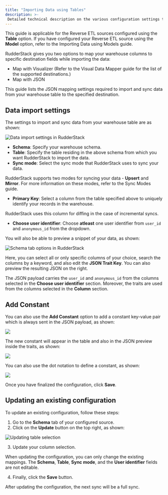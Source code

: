 ```yaml
---
title: "Importing Data using Tables"
description: >-
 Detailed technical description on the various configuration settings to sync data from your warehouse tables.
---
```


<div class="infoBlock">
This guide is applicable for the Reverse ETL sources configured using the <strong>Table</strong> option. If you have configured your Reverse ETL source using the <strong>Model</strong> option, refer to the <Link to="/sources/reverse-etl/common-settings/importing-data-using-models/">Importing Data using Models</Link> guide.
</div>

RudderStack gives you two options to map your warehouse columns to specific destination fields while importing the data:

- Map with Visualizer (Refer to the <Link to="/sources/reverse-etl/features/visual-data-mapper/">Visual Data Mapper</Link> guide for the list of the supported destinations.)
- Map with JSON

This guide lists the JSON mapping settings required to import and sync data from your warehouse table to the specified destination.

## Data import settings

The settings to import and sync data from your warehouse table are as shown:

<img src="../../../assets/warehouse-actions-sources/data-import-settings-2.png" alt="Data import settings in RudderStack" />

- **Schema**: Specify your warehouse schema.
- **Table**: Specify the table residing in the above schema from which you want RudderStack to import the data.
- **Sync mode**: Select the sync mode that RudderStack uses to sync your data.

<div class="infoBlock">
RudderStack supports two modes for syncing your data - <strong>Upsert</strong> and <strong>Mirror</strong>. For more information on these modes, refer to the <Link to="/sources/reverse-etl/common-settings/sync-modes/">Sync Modes</Link> guide.
</div>

- **Primary Key**: Select a column from the table specified above to uniquely identify your records in the warehouse.

<div class="infoBlock">
RudderStack uses this column for diffing in the case of incremental syncs.
</div>

- **Choose user identifier**: Choose **atleast** one user identifier from `user_id` and `anonymous_id` from the dropdown. 

You will also be able to preview a snippet of your data, as shown:

<img src="../../../assets/warehouse-actions-sources/models-data-snippet.png" alt="Schema tab options in RudderStack" />

Here, you can select all or only specific columns of your choice, search the columns by a keyword, and also edit the **JSON Trait Key**. You can also preview the resulting JSON on the right.

<div class="infoBlock">
The JSON payload carries the <code class="inline-code">user_id</code> and <code class="inline-code">anonymous_id</code> from the columns selected in the <strong>Choose user identifier</strong> section. Moreover, the traits are used from the columns selected in the <strong>Column</strong> section.
</div>

## Add Constant

You can also use the **Add Constant** option to add a constant key-value pair which is always sent in the JSON payload, as shown:

<img src="../../../assets/warehouse-actions-sources/add-constant.png" />

The new constant will appear in the table and also in the JSON preview inside the traits, as shown:

<img src="../../../assets/warehouse-actions-sources/add-constant-in-json.png" />

You can also use the dot notation to define a constant, as shown:

<img src="../../../assets/warehouse-actions-sources/dot-notation-constant.png" />

Once you have finalized the configuration, click **Save**.

## Updating an existing configuration

To update an existing configuration, follow these steps:

1. Go to the **Schema** tab of your configured source.
2. Click on the **Update** button on the top right, as shown:

<img src="../../../assets/warehouse-actions-sources/update-table-selection-wh.png" alt="Updating table selection" />

3. Update your column selection.

<div class="warningBlock">
When updating the configuration, you can only change the existing mappings. The <strong>Schema</strong>, <strong>Table</strong>, <strong>Sync mode</strong>, and the <strong>User identifier</strong> fields are not editable.
</div>

4. Finally, click the **Save** button.

<div class="infoBlock">
After updating the configuration, the next sync will be a full sync.
</div>